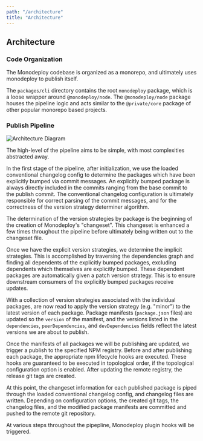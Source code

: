 ```yaml
---
path: "/architecture"
title: "Architecture"
---
```


## Architecture

### Code Organization

The Monodeploy codebase is organized as a monorepo, and ultimately uses monodeploy to publish itself.

The `packages/cli` directory contains the root `monodeploy` package, which is a loose wrapper around `@monodeploy/node`. The `@monodeploy/node` package houses the pipeline logic and acts similar to the `@private/core` package of other popular monorepo based projects.

### Publish Pipeline

![Architecture Diagram](../images/architecture.png)

The high-level of the pipeline aims to be simple, with most complexities abstracted away.

In the first stage of the pipeline, after initialization, we use the loaded conventional changelog config to determine the packages which have been explicitly bumped via commit messages. An explicitly bumped package is always directly included in the commits ranging from the base commit to the publish commit. The conventional changelog configuration is ultimately responsible for correct parsing of the commit messages, and for the correctness of the version strategy determiner algorithm.

The determination of the version strategies by package is the beginning of the creation of Monodeploy's "changeset". This changeset is enhanced a few times throughout the pipeline before ultimately being written out to the changeset file.

Once we have the explicit version strategies, we determine the implicit strategies. This is accomplished by traversing the dependencies graph and finding all dependents of the explicitly bumped packages, excluding dependents which themselves are explicitly bumped. These dependent packages are automatically given a patch version strategy. This is to ensure downstream consumers of the explicitly bumped packages receive updates.

With a collection of version strategies associated with the individual packages, are now read to apply the version strategy (e.g. "minor") to the latest version of each package. Package manifests (`package.json` files) are updated so the `version` of the manifest, and the versions listed in the `dependencies`, `peerDependencies`, and `devDependencies` fields reflect the latest versions we are about to publish.

Once the manifests of all packages we will be publishing are updated, we trigger a publish to the specified NPM registry. Before and after publishing each package, the appropriate npm lifecycle hooks are executed. These hooks are guaranteed to be executed in topological order, if the topological configuration option is enabled. After updating the remote registry, the release git tags are created.

At this point, the changeset information for each published package is piped through the loaded conventional changelog config, and changelog files are written. Depending on configuration options, the created git tags, the changelog files, and the modified package manifests are committed and pushed to the remote git repository.

At various steps throughout the pipepline, Monodeploy plugin hooks will be triggered.
